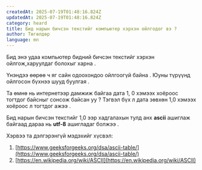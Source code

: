 ```yaml
---
createdAt: 2025-07-19T01:48:16.824Z
updatedAt: 2025-07-19T01:48:16.824Z
category: heard
title: Бид нарын бичсэн текстийг компьютер хэрхэн ойлгодог вэ ?
author: Төгөлдөр
language: mn
---
```


Бид энэ удаа компьютер бидний бичсэн текстийг хэрхэн ойлгож,харуулдаг болохыг харна .

Үнэндээ өөрөө ч яг сайн одоохондоо ойлгоогүй байна . Юуны түрүүнд ойлгосон бүхнээ шууд буулгая .

Та өмнө нь интернетээр дамжиж байгаа дата 1, 0 хэмээх хоёроос тогтдог байсныг сонсож байсан уу ?
Тэгвэл бүх л дата зөвхөн 1,0 хэмээх хоёроос л тогтдог ажээ .

Бид нарын бичсэн текстийг 1,0 ээр хадгалахын тулд анх **ascii** ашиглаж байгаад дараа нь **utf-8** ашигладаг болжээ .

Хэрвээ та дэлгэрэнгүй мэдэхийг хүсвэл:

1. [https://www.geeksforgeeks.org/dsa/ascii-table/](https://www.geeksforgeeks.org/dsa/ascii-table/)
2. [https://en.wikipedia.org/wiki/ASCII](https://en.wikipedia.org/wiki/ASCII)
